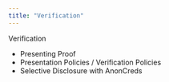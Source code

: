```yaml
---
title: "Verification"
---
```


Verification

- Presenting Proof
- Presentation Policies / Verification Policies
- Selective Disclosure with AnonCreds
